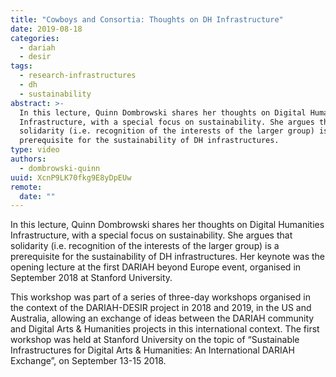 ```yaml
---
title: "Cowboys and Consortia: Thoughts on DH Infrastructure"
date: 2019-08-18
categories:
  - dariah
  - desir
tags:
  - research-infrastructures
  - dh
  - sustainability
abstract: >-
  In this lecture, Quinn Dombrowski shares her thoughts on Digital Humanities
  Infrastructure, with a special focus on sustainability. She argues that
  solidarity (i.e. recognition of the interests of the larger group) is a
  prerequisite for the sustainability of DH infrastructures.
type: video
authors:
  - dombrowski-quinn
uuid: XcnP9LK70fkg9E8yDpEUw
remote:
  date: ""
---
```


In this lecture, Quinn Dombrowski shares her thoughts on Digital Humanities
Infrastructure, with a special focus on sustainability. She argues that
solidarity (i.e. recognition of the interests of the larger group) is a
prerequisite for the sustainability of DH infrastructures. Her keynote was the
opening lecture at the first DARIAH beyond Europe event, organised in September
2018 at Stanford University.

This workshop was part of a series of three-day workshops organised in the
context of the DARIAH-DESIR project in 2018 and 2019, in the US and Australia,
allowing an exchange of ideas between the DARIAH community and Digital Arts &
Humanities projects in this international context. The first workshop was held
at Stanford University on the topic of “Sustainable Infrastructures for Digital
Arts & Humanities: An International DARIAH Exchange”, on September 13-15 2018.

<VideoCard
  title="Cowboys and Consortia"
  subtitle="Thoughts on DH Infrastructure"
  id="0vkHutf_UxY"
  image="assets/images/cms/posts/cowboys-and-consortia/dh-infrastructure.png"
/>
